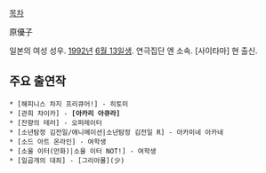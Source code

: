 [[목차]]

原優子

일본의 여성 성우. [[1992년]] [[6월 13일]]생. 연극집단 엔 소속. [사이타마] 현 출신.

== 주요 출연작 ==
 * [해피니스 차지 프리큐어!] - 히토미
 * [관희 챠이카] - '''[아카리 아큐라]'''
 * [잔향의 테러] - 오퍼레이터
 * [소년탐정 김전일/애니메이션|소년탐정 김전일 R] - 아카미네 아카네
 * [소드 아트 온라인] - 여학생
 * [소울 이터(만화)|소울 이터 NOT!] - 여학생
 * [일곱개의 대죄] - [그리아몰](少)
